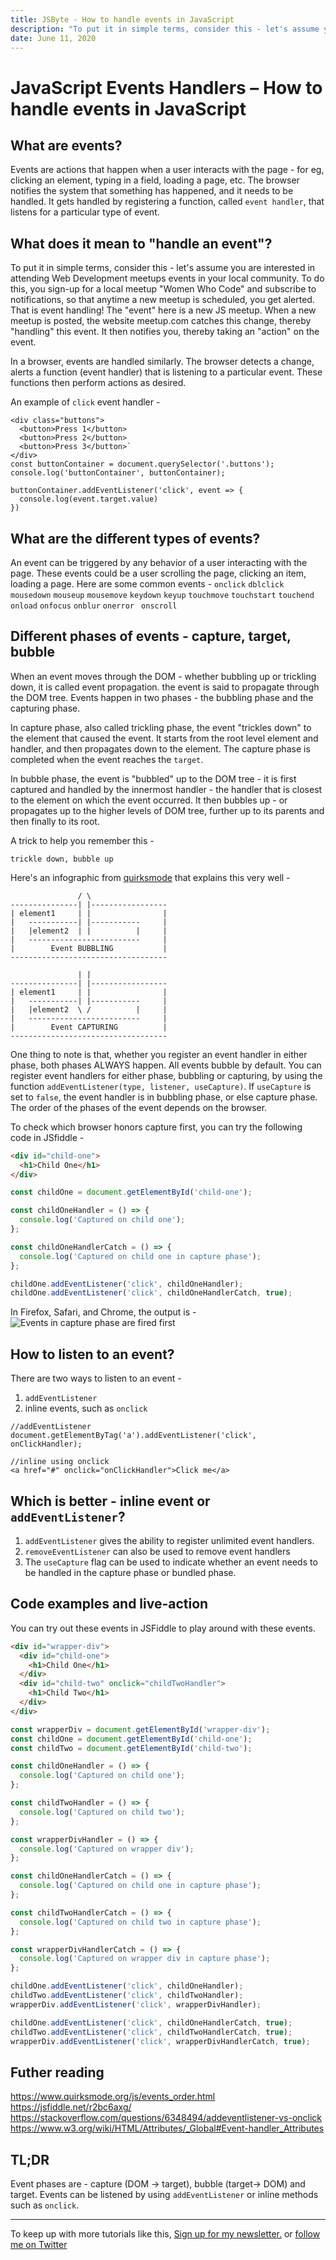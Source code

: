 ```yaml
---
title: JSByte - How to handle events in JavaScript
description: "To put it in simple terms, consider this - let's assume you are interested in attending Web Development meetups events in your local community. To do this, you sign-up for a local meetup Women Who Code and subscribe to notifications, so that anytime a new meetup is scheduled, you get alerted. That is event handling! The event here is a new JS meetup. When a new meetup is posted, the website meetup.com catches this change, thereby handling this event. It then notifies you, thereby taking an action on the event."
date: June 11, 2020
---
```


# JavaScript Events Handlers – How to handle events in JavaScript

## What are events?

Events are actions that happen when a user interacts with the page - for eg, clicking an element, typing in a field, loading a page, etc. The browser notifies the system that something has happened, and it needs to be handled. It gets handled by registering a function, called `event handler`, that listens for a particular type of event.

## What does it mean to "handle an event"?

To put it in simple terms, consider this - let's assume you are interested in attending Web Development meetups events in your local community. To do this, you sign-up for a local meetup "Women Who Code" and subscribe to notifications, so that anytime a new meetup is scheduled, you get alerted. That is event handling! The "event" here is a new JS meetup. When a new meetup is posted, the website meetup.com catches this change, thereby "handling" this event. It then notifies you, thereby taking an "action" on the event.

In a browser, events are handled similarly. The browser detects a change, alerts a function (event handler) that is listening to a particular event. These functions then perform actions as desired.

An example of `click` event handler -

```
<div class="buttons">
  <button>Press 1</button>
  <button>Press 2</button>
  <button>Press 3</button>`
</div>
const buttonContainer = document.querySelector('.buttons');
console.log('buttonContainer', buttonContainer);

buttonContainer.addEventListener('click', event => {
  console.log(event.target.value)
})

```

## What are the different types of events?

An event can be triggered by any behavior of a user interacting with the page. These events could be a user scrolling the page, clicking an item, loading a page. Here are some common events - `onclick` `dblclick` `mousedown` `mouseup` `mousemove` `keydown` `keyup` `touchmove` `touchstart` `touchend` `onload` `onfocus` `onblur` `onerror ` `onscroll`

## Different phases of events - capture, target, bubble

When an event moves through the DOM - whether bubbling up or trickling down, it is called event propagation. the event is said to propagate through the DOM tree. Events happen in two phases - the bubbling phase and the capturing phase.

In capture phase, also called trickling phase, the event "trickles down" to the element that caused the event. It starts from the root level element and handler, and then propagates down to the element. The capture phase is completed when the event reaches the `target`.

In bubble phase, the event is "bubbled" up to the DOM tree - it is first captured and handled by the innermost handler - the handler that is closest to the element on which the event occurred. It then bubbles up - or propagates up to the higher levels of DOM tree, further up to its parents and then finally to its root.

A trick to help you remember this -

```
trickle down, bubble up
```

Here's an infographic from [quirksmode](https://www.quirksmode.org/js/events_order.html) that explains this very well -

```
               / \
---------------| |-----------------
| element1     | |                |
|   -----------| |-----------     |
|   |element2  | |          |     |
|   -------------------------     |
|        Event BUBBLING           |
-----------------------------------

               | |
---------------| |-----------------
| element1     | |                |
|   -----------| |-----------     |
|   |element2  \ /          |     |
|   -------------------------     |
|        Event CAPTURING          |
-----------------------------------

```

One thing to note is that, whether you register an event handler in either phase, both phases ALWAYS happen. All events bubble by default. You can register event handlers for either phase, bubbling or capturing, by using the function `addEventListener(type, listener, useCapture)`. If `useCapture` is set to `false`, the event handler is in bubbling phase, or else capture phase. The order of the phases of the event depends on the browser.

To check which browser honors capture first, you can try the following code in JSfiddle -

```html
<div id="child-one">
  <h1>Child One</h1>
</div>
```

```javascript
const childOne = document.getElementById('child-one');

const childOneHandler = () => {
  console.log('Captured on child one');
};

const childOneHandlerCatch = () => {
  console.log('Captured on child one in capture phase');
};

childOne.addEventListener('click', childOneHandler);
childOne.addEventListener('click', childOneHandlerCatch, true);
```

In Firefox, Safari, and Chrome, the output is -
![Events in capture phase are fired first](./img/events_capture_order.png)

## How to listen to an event?

There are two ways to listen to an event -

1.  `addEventListener`
2.  inline events, such as `onclick`

```
//addEventListener
document.getElementByTag('a').addEventListener('click', onClickHandler);

//inline using onclick
<a href="#" onclick="onClickHandler">Click me</a>
```

## Which is better - inline event or `addEventListener`?

1. `addEventListener` gives the ability to register unlimited event handlers.
2. `removeEventListener` can also be used to remove event handlers
3. The `useCapture` flag can be used to indicate whether an event needs to be handled in the capture phase or bundled phase.

## Code examples and live-action

You can try out these events in JSFiddle to play around with these events.

```html
<div id="wrapper-div">
  <div id="child-one">
    <h1>Child One</h1>
  </div>
  <div id="child-two" onclick="childTwoHandler">
    <h1>Child Two</h1>
  </div>
</div>
```

```javascript
const wrapperDiv = document.getElementById('wrapper-div');
const childOne = document.getElementById('child-one');
const childTwo = document.getElementById('child-two');

const childOneHandler = () => {
  console.log('Captured on child one');
};

const childTwoHandler = () => {
  console.log('Captured on child two');
};

const wrapperDivHandler = () => {
  console.log('Captured on wrapper div');
};

const childOneHandlerCatch = () => {
  console.log('Captured on child one in capture phase');
};

const childTwoHandlerCatch = () => {
  console.log('Captured on child two in capture phase');
};

const wrapperDivHandlerCatch = () => {
  console.log('Captured on wrapper div in capture phase');
};

childOne.addEventListener('click', childOneHandler);
childTwo.addEventListener('click', childTwoHandler);
wrapperDiv.addEventListener('click', wrapperDivHandler);

childOne.addEventListener('click', childOneHandlerCatch, true);
childTwo.addEventListener('click', childTwoHandlerCatch, true);
wrapperDiv.addEventListener('click', wrapperDivHandlerCatch, true);
```

## Futher reading

https://www.quirksmode.org/js/events_order.html
https://jsfiddle.net/r2bc6axg/
https://stackoverflow.com/questions/6348494/addeventlistener-vs-onclick
https://www.w3.org/wiki/HTML/Attributes/_Global#Event-handler_Attributes

## TL;DR

Event phases are - capture (DOM -> target), bubble (target-> DOM) and target.
Events can be listened by using `addEventListener` or inline methods such as `onclick`.

---

To keep up with more tutorials like this, [Sign up for my newsletter.](https://tinyletter.com/shrutikapoor) or [follow me on Twitter](https://twitter.com/shrutikapoor08)

